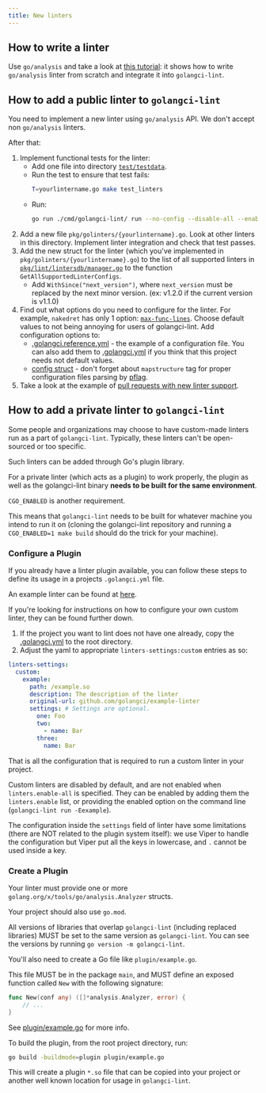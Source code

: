 ```yaml
---
title: New linters
---
```


## How to write a linter

Use `go/analysis` and take a look at [this tutorial](https://disaev.me/p/writing-useful-go-analysis-linter/):
it shows how to write `go/analysis` linter from scratch and integrate it into `golangci-lint`.

## How to add a public linter to `golangci-lint`

You need to implement a new linter using `go/analysis` API.
We don't accept non `go/analysis` linters.

After that:

1. Implement functional tests for the linter:
    - Add one file into directory [`test/testdata`](https://github.com/golangci/golangci-lint/tree/master/test/testdata).
    - Run the test to ensure that test fails:
      ```bash
      T=yourlintername.go make test_linters
      ```
    - Run:
      ```bash
      go run ./cmd/golangci-lint/ run --no-config --disable-all --enable=yourlintername ./test/testdata/yourlintername.go
      ```
2. Add a new file `pkg/golinters/{yourlintername}.go`.
   Look at other linters in this directory.
   Implement linter integration and check that test passes.
3. Add the new struct for the linter (which you've implemented in `pkg/golinters/{yourlintername}.go`) to the
   list of all supported linters in [`pkg/lint/lintersdb/manager.go`](https://github.com/golangci/golangci-lint/blob/master/pkg/lint/lintersdb/manager.go)
   to the function `GetAllSupportedLinterConfigs`.
    - Add `WithSince("next_version")`, where `next_version` must be replaced by the next minor version. (ex: v1.2.0 if the current version is v1.1.0)
4. Find out what options do you need to configure for the linter.
   For example, `nakedret` has only 1 option: [`max-func-lines`](https://github.com/golangci/golangci-lint/blob/master/.golangci.reference.yml).
   Choose default values to not being annoying for users of golangci-lint. Add configuration options to:
    - [.golangci.reference.yml](https://github.com/golangci/golangci-lint/blob/master/.golangci.reference.yml) - the example of a configuration file.
      You can also add them to [.golangci.yml](https://github.com/golangci/golangci-lint/blob/master/.golangci.yml)
      if you think that this project needs not default values.
    - [config struct](https://github.com/golangci/golangci-lint/blob/master/pkg/config/config.go) -
      don't forget about `mapstructure` tag for proper configuration files parsing by [pflag](https://github.com/spf13/pflag).
5. Take a look at the example of [pull requests with new linter support](https://github.com/golangci/golangci-lint/pulls?q=is%3Apr+is%3Amerged+label%3A%22linter%3A+new%22).

## How to add a private linter to `golangci-lint`

Some people and organizations may choose to have custom-made linters run as a part of `golangci-lint`.
Typically, these linters can't be open-sourced or too specific.

Such linters can be added through Go's plugin library.

For a private linter (which acts as a plugin) to work properly,
the plugin as well as the golangci-lint binary **needs to be built for the same environment**.

`CGO_ENABLED` is another requirement.

This means that `golangci-lint` needs to be built for whatever machine you intend to run it on
(cloning the golangci-lint repository and running a `CGO_ENABLED=1 make build` should do the trick for your machine).

### Configure a Plugin

If you already have a linter plugin available, you can follow these steps to define its usage in a projects `.golangci.yml` file.

An example linter can be found at [here](https://github.com/golangci/example-plugin-linter).

If you're looking for instructions on how to configure your own custom linter, they can be found further down.

1. If the project you want to lint does not have one already, copy the [.golangci.yml](https://github.com/golangci/golangci-lint/blob/master/.golangci.yml) to the root directory.
2. Adjust the yaml to appropriate `linters-settings:custom` entries as so:
  ```yaml
  linters-settings:
    custom:
      example:
        path: /example.so
        description: The description of the linter
        original-url: github.com/golangci/example-linter
        settings: # Settings are optional.
          one: Foo
          two:
            - name: Bar
          three:
            name: Bar
  ```

That is all the configuration that is required to run a custom linter in your project.

Custom linters are disabled by default, and are not enabled when `linters.enable-all` is specified.
They can be enabled by adding them the `linters.enable` list, or providing the enabled option on the command line (`golangci-lint run -Eexample`).

The configuration inside the `settings` field of linter have some limitations (there are NOT related to the plugin system itself):
we use Viper to handle the configuration but Viper put all the keys in lowercase, and `.` cannot be used inside a key.

### Create a Plugin

Your linter must provide one or more `golang.org/x/tools/go/analysis.Analyzer` structs.

Your project should also use `go.mod`.

All versions of libraries that overlap `golangci-lint` (including replaced libraries) MUST be set to the same version as `golangci-lint`.
You can see the versions by running `go version -m golangci-lint`.

You'll also need to create a Go file like `plugin/example.go`.

This file MUST be in the package `main`, and MUST define an exposed function called `New` with the following signature:
```go
func New(conf any) ([]*analysis.Analyzer, error) {
	// ...
}
```

See [plugin/example.go](https://github.com/golangci/example-plugin-linter/blob/master/plugin/example.go) for more info.

To build the plugin, from the root project directory, run:
```bash
go build -buildmode=plugin plugin/example.go
```

This will create a plugin `*.so` file that can be copied into your project or another well known location for usage in `golangci-lint`.
